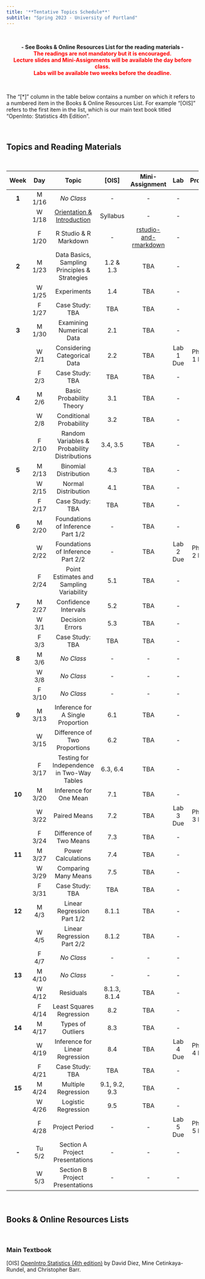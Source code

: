 ---
title: '**Tentative Topics Schedule**'
subtitle: "Spring 2023 - University of Portland"
---

<br>

<center>**- See Books & Online Resources List for the reading materials -**</center>
<center><span style="color:red">**The readings are not mandatory but it is encouraged.**</span></center>
<center><span style="color:red">**Lecture slides and Mini-Assignments will be available the day before class.**</span></center>
<center><span style="color:red">**Labs will be available two weeks before the deadline.**</span></center>

<br>

The “[\*]” column in the table below contains a number on which it refers to a numbered item in the Books & Online Resources List. For example “[OIS]” refers to the first item in the list, which is our main text book titled “OpenInto: Statistics 4th Edition”.

<br>

## **Topics and Reading Materials**

<br>

| **Week** | **Day** |                   **Topic**                   |   **[OIS]**   | **Mini-Assignment** |  **Lab**  | **Project** |
|:--------:|:-------:|:---------------------------------------------:|:-------------:|:-------------------:|:---------:|:-----------:|
|   **1**  |  M 1/16 |                   _No Class_                  |       -       |          -          |     -     |      -      |
|          |  W 1/18 |          [Orientation \& Introduction](lectures/1-orientation-and-introduction.html){target="_blank"}          |       Syllabus       |         -         |     -     |      -      |
|          |  F 1/20 |             R Studio \& R Markdown            |       -       |         [rstudio-and-rmarkdown](https://posit.cloud/spaces/326046/content/5260284){target="_blank"}         |     -     |      -      |
|   **2**  |  M 1/23 | Data Basics, Sampling Principles \& Strategies |   1.2 \& 1.3  |         TBA         |     -     |      -      |
|          |  W 1/25 |                  Experiments                  |      1.4      |         TBA         |     -     |      -      |
|          |  F 1/27 |                Case Study: TBA                |      TBA      |         TBA         |     -     |      -      |
|   **3**  |  M 1/30 |            Examining Numerical Data           |      2.1      |         TBA         |     -     |      -      |
|          |  W 2/1  |          Considering Categorical Data         |      2.2      |         TBA         | Lab 1 Due | Phase 1 Due |
|          |  F 2/3  |                Case Study: TBA                |      TBA      |         TBA         |     -     |      -      |
|   **4**  |  M 2/6  |            Basic Probability Theory           |      3.1      |         TBA         |     -     |      -      |
|          |  W 2/8  |            Conditional Probability            |      3.2      |         TBA         |     -     |      -      |
|          |  F 2/10 | Random Variables \& Probability Distributions |    3.4, 3.5   |         TBA         |     -     |      -      |
|   **5**  |  M 2/13 |             Binomial Distribution             |      4.3      |         TBA         |     -     |      -      |
|          |  W 2/15 |              Normal Distribution              |      4.1      |         TBA         |     -     |      -      |
|          |  F 2/17 |                Case Study: TBA                |      TBA      |         TBA         |     -     |      -      |
|   **6**  |  M 2/20 |       Foundations of Inference Part 1/2       |       -       |         TBA         |     -     |      -      |
|          |  W 2/22 |       Foundations of Inference Part 2/2       |       -       |         TBA         | Lab 2 Due | Phase 2 Due |
|          |  F 2/24 |    Point Estimates and Sampling Variability   |      5.1      |         TBA         |     -     |      -      |
|   **7**  |  M 2/27 |              Confidence Intervals             |      5.2      |         TBA         |     -     |      -      |
|          |  W 3/1  |                Decision Errors                |      5.3      |         TBA         |     -     |      -      |
|          |  F 3/3  |                Case Study: TBA                |      TBA      |         TBA         |     -     |      -      |
|   **8**  |  M 3/6  |                   _No Class_                  |       -       |          -          |     -     |      -      |
|          |  W 3/8  |                   _No Class_                  |       -       |          -          |     -     |      -      |
|          |  F 3/10 |                   _No Class_                  |       -       |          -          |     -     |      -      |
|   **9**  |  M 3/13 |       Inference for A Single Proportion       |      6.1      |         TBA         |     -     |      -      |
|          |  W 3/15 |         Difference of Two Proportions         |      6.2      |         TBA         |     -     |      -      |
|          |  F 3/17 |   Testing for Independence in Two-Way Tables  |    6.3, 6.4   |         TBA         |     -     |      -      |
|  **10**  |  M 3/20 |             Inference for One Mean            |      7.1      |         TBA         |     -     |      -      |
|          |  W 3/22 |                  Paired Means                 |      7.2      |         TBA         | Lab 3 Due | Phase 3 Due |
|          |  F 3/24 |            Difference of Two Means            |      7.3      |         TBA         |     -     |      -      |
|  **11**  |  M 3/27 |               Power Calculations              |      7.4      |         TBA         |     -     |      -      |
|          |  W 3/29 |              Comparing Many Means             |      7.5      |         TBA         |     -     |      -      |
|          |  F 3/31 |                Case Study: TBA                |      TBA      |         TBA         |     -     |      -      |
|  **12**  |  M 4/3  |           Linear Regression Part 1/2          |     8.1.1     |         TBA         |     -     |      -      |
|          |  W 4/5  |           Linear Regression Part 2/2          |     8.1.2     |         TBA         |     -     |      -      |
|          |  F 4/7  |                   _No Class_                  |       -       |          -          |     -     |      -      |
|  **13**  |  M 4/10 |                   _No Class_                  |       -       |          -          |     -     |      -      |
|          |  W 4/12 |                   Residuals                   |  8.1.3, 8.1.4 |         TBA         |     -     |      -      |
|          |  F 4/14 |            Least Squares Regression           |      8.2      |         TBA         |     -     |      -      |
|  **14**  |  M 4/17 |               Types of Outliers               |      8.3      |         TBA         |     -     |      -      |
|          |  W 4/19 |        Inference for Linear Regression        |      8.4      |         TBA         | Lab 4 Due | Phase 4 Due |
|          |  F 4/21 |                Case Study: TBA                |      TBA      |         TBA         |     -     |      -      |
|  **15**  |  M 4/24 |              Multiple Regression              | 9.1, 9.2, 9.3 |         TBA         |     -     |      -      |
|          |  W 4/26 |              Logistic Regression              |      9.5      |         TBA         |     -     |      -      |
|          |  F 4/28 |                 Project Period                |       -       |          -          | Lab 5 Due | Phase 5 Due |
|   **-**  |  Tu 5/2 |        Section A Project Presentations        |       -       |          -          |     -     |      -      |
|          |  W 5/3  |        Section B Project Presentations        |       -       |          -          |     -     |      -      |

<br>

## **Books & Online Resources Lists**

<br>

### Main Textbook

[OIS]   [OpenIntro Statistics (4th edition)](https://www.openintro.org/book/os/){target="_blank"} by David Diez, Mine Cetinkaya-Rundel, and Christopher Barr.
